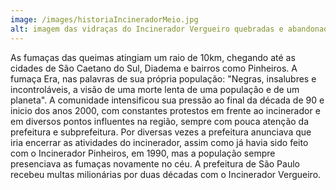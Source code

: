 ---
image: /images/historiaIncineradorMeio.jpg
alt: imagem das vidraças do Incinerador Vergueiro quebradas e abandonadas, com céu azul de fundo
---
As fumaças das queimas atingiam um raio de 10km, chegando até as cidades de São Caetano do Sul, Diadema e bairros como Pinheiros. A fumaça Era, nas palavras de sua própria população: "Negras, insalubres e incontroláveis, a visão de uma morte lenta de uma população e de um planeta". A comunidade intensificou sua pressão ao final da década de 90 e inicio dos anos 2000, com constantes protestos em frente ao incinerador e em diversos pontos influentes na região, sempre com pouca atenção da prefeitura e subprefeitura. Por diversas vezes a prefeitura anunciava que iria encerrar as atividades do incinerador, assim como já havia sido feito com o Incinerador Pinheiros, em 1990, mas a população sempre presenciava as fumaças novamente no céu. A prefeitura de São Paulo recebeu multas milionárias por duas décadas com o Incinerador Vergueiro.